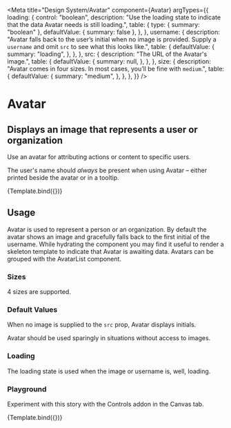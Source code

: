 


<Meta
  title="Design System/Avatar"
  component={Avatar}
  argTypes={{
    loading: {
      control: "boolean",
      description:
        "Use the loading state to indicate that the data Avatar needs is still loading.",
      table: {
        type: { summary: "boolean" },
        defaultValue: { summary: false },
      },
    },
    username: {
      description:
        "Avatar falls back to the user’s initial when no image is provided. Supply a `username` and omit `src` to see what this looks like.",
      table: {
        defaultValue: {
          summary: "loading",
        },
      },
    },
    src: {
      description: "The URL of the Avatar's image.",
      table: {
        defaultValue: {
          summary: null,
        },
      },
    },
    size: {
      description:
        "Avatar comes in four sizes. In most cases, you’ll be fine with `medium`.",
      table: {
        defaultValue: {
          summary: "medium",
        },
      },
    },
  }}
/>

# Avatar

## Displays an image that represents a user or organization

Use an avatar for attributing actions or content to specific users.

The user's name should _always_ be present when using Avatar – either printed beside the avatar or in a tooltip.


<Canvas>
    <Story
    name="standard"
    args={{
        size: "large",
        username: "Tom Coleman",
        src: "https://avatars2.githubusercontent.com/u/132554",
    }}
    >
    {Template.bind({})}
    </Story>
</Canvas>

<ArgsTable story='standard' />

## Usage

Avatar is used to represent a person or an organization. By default the avatar shows an image and gracefully falls back to the first initial of the username. While hydrating the component you may find it useful to render a skeleton template to indicate that Avatar is awaiting data. Avatars can be grouped with the AvatarList component.

### Sizes

4 sizes are supported.
<Canvas>
    <Story name="sizes">
    <div>
        <Avatar
        size="large"
        username="Tom Coleman"
        src="https://avatars2.githubusercontent.com/u/132554"
        />
        <Avatar
        size="medium"
        username="Tom Coleman"
        src="https://avatars2.githubusercontent.com/u/132554"
        />
        <Avatar
        size="small"
        username="Tom Coleman"
        src="https://avatars2.githubusercontent.com/u/132554"
        />
        <Avatar
        size="tiny"
        username="Tom Coleman"
        src="https://avatars2.githubusercontent.com/u/132554"
        />
    </div>
    </Story>
</Canvas>


### Default Values

When no image is supplied to the `src` prop, Avatar displays initials.

Avatar should be used sparingly in situations without access to images.

<Canvas>
    <Story name="initials">
    <div>
        <Avatar username="Tom Coleman" />
        <Avatar username="Dominic Nguyen" />
        <Avatar username="Kyle Suss" />
        <Avatar username="Michael Shilman" />
    </div>
    </Story>
</Canvas>



### Loading

The loading state is used when the image or username is, well, loading.
<Canvas>
    <Story name="loading">
    <div>
        <Avatar size="large" loading />
        <Avatar size="medium" loading />
        <Avatar size="small" loading />
        <Avatar size="tiny" loading />
    </div>
    </Story>
</Canvas>



### Playground

Experiment with this story with the Controls addon in the Canvas tab.

<Canvas>
  <Story
    name="controls"
    args={{
      loading: false,
      size: "tiny",
      username: "Dominic Nguyen",
      src: "https://avatars2.githubusercontent.com/u/263385",
    }}
  >
    {Template.bind({})}
  </Story>
</Canvas>

